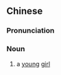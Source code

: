 {{also|后生女}}
==Chinese==
{{zh-forms|s=后生女|type=21}}

===Pronunciation===
{{zh-pron
|c=hau6 saang1 neoi5-2
|cat=n
}}

===Noun===
{{zh-noun}}

# {{lb|zh|Cantonese}} a [[young]] [[girl]]